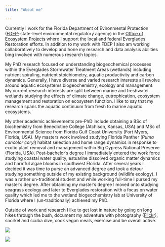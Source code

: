 ```yaml
---
title: "About me"

---
```

<div class = "row">
<div class = "col-md-6">
Currently I work for the Florida Department of Evironmental Protection ([FDEP](https://floridadep.gov/); state-level environmental regulatory agency) in the [Office of Ecosystem Projects](https://floridadep.gov/eco-pro) where I support the local and federal Everglades Restoration efforts. In addition to my work with FDEP I also am working collaboratively to develop and hone my research and data analysis abilities bing involved with numerous research topics.

My PhD research focused on understanding biogeochemical processes within the Everglades Stormwater Treatment Areas (wetlands) including nutrient spiraling, nutrient stoichiometry, aquatic productivity and carbon dynamics.  Generally, I have diverse and varied research interests all revolve around aquatic ecosystems biogeochemistry, ecology and management. My current research interests are split between marine and freshwater wetlands studying the effects of climate change, eutrophication, ecosystem management and restoration on ecosystem function. I like to say that my research spans the aquatic continuum from fresh to marine aquatic ecosystems. 

My other academic achievements pre-PhD include obtaining a BSc of biochemistry from Benedictine College (Atchison, Kansas, USA) and MSc of Environmental Science from Florida Gulf Coast University (Fort Myers, Florida, USA). My masters work involved studying Florida Panther (_Puma concolor coryi_) habitat selection and home range dynamics in response to exotic plant removal and management within Big Cypress National Preserve (Florida, USA). Post-bachelor’s degree I immediately entered the work force studying coastal water quality, estuarine dissolved organic matter dynamics and harmful algae blooms in southwest Florida. After several years I decided it was time to purse an advanced degree and took a detour studying something outside of my existing background (wildlife ecology). I was a rather un-traditional student and while working full-time I pursed my master’s degree. After obtaining my master’s degree I moved onto studying seagrass ecology and later to Everglades restoration with a focus on water quality which led me to the wetland biogeochemistry lab at University of Florida where I (un-traditionally) achieved my PhD. 

Outside of work and research I like to get lost in nature by going on long hikes through the bush, document my adventure with photography ([Flickr](https://www.flickr.com/people/swampthingsjourney/)), snorkel and scuba dive, cook vegan meals, exercise and be overall active. 
</div>

<div class = "col-md-6">

![ ](images/PJ_dogs.jpg)

![ ](images/Paul_Kara_wetland.JPG)


</div>